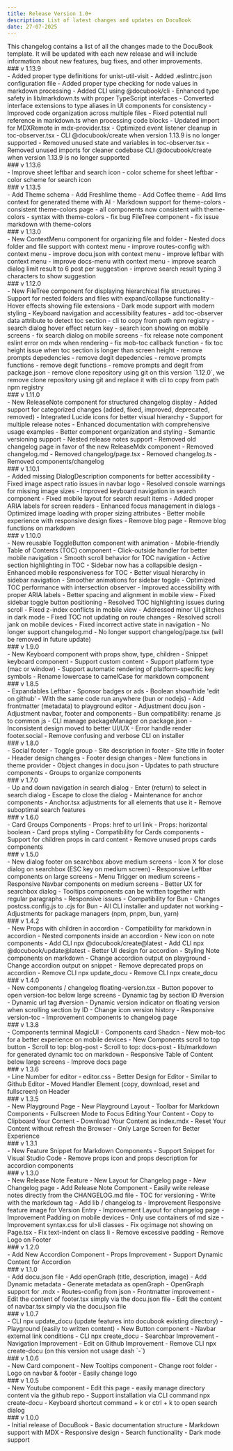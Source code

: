 ```yaml
---
title: Release Version 1.0+
description: List of latest changes and updates on DocuBook
date: 27-07-2025
---
```


<Note type="note" title="Version History">
  This changelog contains a list of all the changes made to the DocuBook template. It will be updated with each new release and will include information about new features, bug fixes, and other improvements.
</Note>

<div className="sr-only">
### v 1.13.9
</div>

<Release version="1.13.9" date="2025-07-27" title="Code Cleanup & Stability Improvements">
  <Changes type="added">
    - Added proper type definitions for unist-util-visit
    - Added .eslintrc.json configuration file
    - Added proper type checking for node values in markdown processing
    - Added CLI using @docubook/cli
  </Changes>
  <Changes type="improved">
    - Enhanced type safety in lib/markdown.ts with proper TypeScript interfaces
    - Converted interface extensions to type aliases in UI components for consistency
    - Improved code organization across multiple files
  </Changes>
  <Changes type="fixed">
    - Fixed potential null reference in markdown.ts when processing code blocks
    - Updated import for MDXRemote in mdx-provider.tsx
    - Optimized event listener cleanup in toc-observer.tsx
  </Changes>
  <Changes type="deprecated">
    - CLI @docubook/create when version 1.13.9 is no longer supported
  </Changes>
  <Changes type="removed">
    - Removed unused state and variables in toc-observer.tsx
    - Removed unused imports for cleaner codebase
  </Changes>
</Release>

<Note type="warning" title="Warning">
  CLI @docubook/create when version 1.13.9 is no longer supported
</Note>

<div className="sr-only">
### v 1.13.6
</div>

<Release version="1.13.6" date="2025-06-01" title="Improve sheet leftbar and search icon">
  <Changes type="improved">
    - Improve sheet leftbar and search icon
    - color scheme for sheet leftbar
    - color scheme for search icon
  </Changes>
</Release>

<div className="sr-only">
### v 1.13.5
</div>

<Release version="1.13.5" date="2025-05-31" title="Add Theme schema for consistent theme">
  <Changes type="added">
    - Add Theme schema
    - Add Freshlime theme
    - Add Coffee theme
    - Add llms context for generated theme with AI
  </Changes>
  <Changes type="improved">
    - Markdown support for theme-colors
    - consistent theme-colors page
    - all components now consistent with theme-colors
    - syntax with theme-colors
  </Changes>
  <Changes type="fixed">
    - fix bug FileTree component
    - fix issue markdown with theme-colors
  </Changes>
</Release>

<div className="sr-only">
### v 1.13.0
</div>

<Release version="1.13.0" date="2025-05-29" title="Context Menu for organize file and folder">
  <Changes type="added">
    - New ContextMenu component for organizing file and folder
    - Nested docs folder and file support with context menu
  </Changes>
  <Changes type="improved">
    - improve routes-config with context menu
    - improve docu.json with context menu
    - improve leftbar with context menu
    - improve docs-menu with context menu
    - improve search dialog limit result to 6 post per suggestion
    - improve search result typing 3 characters to show suggestion
  </Changes>
</Release>

<div className="sr-only">
### v 1.12.0
</div>

<Release version="1.12.0" date="2025-05-28" title="New File Tree Component and enhancements for existing components or features">
  <Changes type="added">
    - New FileTree component for displaying hierarchical file structures
    - Support for nested folders and files with expand/collapse functionality
    - Hover effects showing file extensions
    - Dark mode support with modern styling
    - Keyboard navigation and accessibility features
    - add toc-observer data attribute to detect toc section
    - cli to copy from path npm registry
  </Changes>
  <Changes type="improved">
    - search dialog hover effect return key
    - search icon showing on mobile screens
  </Changes>
  <Changes type="fixed">
    - fix search dialog on mobile screens
    - fix release note component eslint error on mdx when rendering
    - fix mob-toc callback function
    - fix toc height issue when toc section is longer than screen height
  </Changes>
  <Changes type="removed">
    - remove prompts depedencies
    - remove degit depedencies
    - remove prompts functions
    - remove degit functions
    - remove prompts and degit from package.json
    - remove clone repository using git
  </Changes>
</Release>

<Note type="note" title="Note">
  on this version `1.12.0`, we remove clone repository using git and replace it with cli to copy from path npm registry
</Note>

<div className="sr-only">
### v 1.11.0
</div>

<Release version="1.11.0" date="2025-05-25" title="New Release Note components support multiple products or multiple changelogs">
  <Changes type="added">
    - New ReleaseNote component for structured changelog display
    - Added support for categorized changes (added, fixed, improved, deprecated, removed)
    - Integrated Lucide icons for better visual hierarchy
    - Support for multiple release notes
  </Changes>

  <Changes type="improved">
    - Enhanced documentation with comprehensive usage examples
    - Better component organization and styling
    - Semantic versioning support
    - Nested release notes support
  </Changes>

  <Changes type="removed">
    - Removed old changelog page in favor of the new ReleaseMdx component
    - Removed changelog.md
    - Removed changelog/page.tsx
    - Removed changelog.ts
    - Removed components/changelog
  </Changes>
</Release>

<div className="sr-only">
### v 1.10.1
</div>

<Release version="1.10.1" date="2025-05-24" title="Accessibility Improvements and Bug Fixes">
  <Changes type="fixed">
    - Added missing DialogDescription components for better accessibility
    - Fixed image aspect ratio issues in navbar logo
    - Resolved console warnings for missing image sizes
    - Improved keyboard navigation in search component
    - Fixed mobile layout for search result items
  </Changes>

  <Changes type="improved">
    - Added proper ARIA labels for screen readers
    - Enhanced focus management in dialogs
    - Optimized image loading with proper sizing attributes
    - Better mobile experience with responsive design fixes
  </Changes>

  <Changes type="removed">
    - Remove blog page
    - Remove blog functions on markdown
  </Changes>
</Release>

<div className="sr-only">
### v 1.10.0
</div>

<Release version="1.10.0" date="2025-05-21" title="Sidebar Improvements and Mobile TOC Enhancements">
  <Changes type="added">
    - New reusable ToggleButton component with animation
    - Mobile-friendly Table of Contents (TOC) component
    - Click-outside handler for better mobile navigation
    - Smooth scroll behavior for TOC navigation
    - Active section highlighting in TOC
  </Changes>

  <Changes type="improved">
    - Sidebar now has a collapsible design
    - Enhanced mobile responsiveness for TOC
    - Better visual hierarchy in sidebar navigation
    - Smoother animations for sidebar toggle
    - Optimized TOC performance with intersection observer
    - Improved accessibility with proper ARIA labels
    - Better spacing and alignment in mobile view
  </Changes>

  <Changes type="fixed">
    - Fixed sidebar toggle button positioning
    - Resolved TOC highlighting issues during scroll
    - Fixed z-index conflicts in mobile view
    - Addressed minor UI glitches in dark mode
    - Fixed TOC not updating on route changes
    - Resolved scroll jank on mobile devices
    - Fixed incorrect active state in navigation
  </Changes>

  <Changes type="deprecated">
    - No longer support changelog.md
    - No longer support changelog/page.tsx (will be removed in future update)
  </Changes>
</Release>

<div className="sr-only">
### v 1.9.0
</div>

<Release version="1.9.0" date="2025-05-19" title="New Keyboard component to show keyboard shortcut on docs page">
  <Changes type="added">
    - New Keyboard component with props show, type, children
    - Snippet keyboard component
  </Changes>

  <Changes type="improved">
    - Support custom content
    - Support platform type (mac or window)
    - Support automatic rendering of platform-specific key symbols
    - Rename lowercase to camelCase for markdown component
  </Changes>
</Release>

<div className="sr-only">
### v 1.8.5
</div>

<Release version="1.8.5" date="2025-05-10" title="Add sponsor card on single docs page">
  <Changes type="added">
    - Expandables Leftbar
    - Sponsor badges or ads
    - Boolean show/hide 'edit on github'
    - With the same code run anywhere (bun or nodejs)
    - Add frontmatter (metadata) to playground editor
  </Changes>

  <Changes type="improved">
    - Adjustment docu.json
    - Adjustment navbar, footer and components
  </Changes>

  <Changes type="fixed">
    - Bun compatibility: rename .js to common js
    - CLI manage packageManager on package.json
    - Inconsistent design moved to better UI/UX
    - Error handle render footer.social
  </Changes>

  <Changes type="removed">
    - Remove confusing and verbose CLI on installer
  </Changes>
</Release>

<div className="sr-only">
### v 1.8.0
</div>

<Release version="1.8.0" date="2025-03-01" title="Now looks more modern and clean which is a big change in layout and design">
  <Changes type="added">
    - Social footer
    - Toggle group
    - Site description in footer
    - Site title in footer
  </Changes>

  <Changes type="improved">
    - Header design changes
    - Footer design changes
    - New functions in theme provider
    - Object changes in docu.json
  </Changes>

  <Changes type="fixed">
    - Updates to path structure components
    - Groups to organize components
  </Changes>
</Release>

<div className="sr-only">
### v 1.7.0
</div>

<Release version="1.7.0" date="2025-02-23" title="Remove the old function in the search dialog and replace it with a new and more optimal feature">
  <Changes type="added">
    - Up and down navigation in search dialog
    - Enter (return) to select in search dialog
    - Escape to close the dialog
  </Changes>

  <Changes type="improved">
    - Maintenance for anchor components
    - Anchor.tsx adjustments for all elements that use it
  </Changes>

  <Changes type="removed">
    - Remove suboptimal search features
  </Changes>
</Release>

<div className="sr-only">
### v 1.6.0
</div>

<Release version="1.6.0" date="2025-02-21" title="New Feature Card Groups with arrays for more Flexible Content">
  <Changes type="added">
    - Card Groups Components
    - Props: href to url link
    - Props: horizontal boolean
  </Changes>

  <Changes type="improved">
    - Card props styling
    - Compatibility for Cards components
    - Support for children props in card content
  </Changes>

  <Changes type="removed">
    - Remove unused props cards components
  </Changes>
</Release>

<div className="sr-only">
### v 1.5.0
</div>

<Release version="1.5.0" date="2025-02-18" title="Minor Update - improved features and responsiveness on all devices">
  <Changes type="added">
    - New dialog footer on searchbox above medium screens
    - Icon X for close dialog on searchbox (ESC key on medium screen)
  </Changes>

  <Changes type="improved">
    - Responsive Leftbar components on large screens
    - Menu Trigger on medium screens
    - Responsive Navbar components on medium screens
    - Better UX for searchbox dialog
    - Tooltips components can be written together with regular paragraphs
  </Changes>

  <Changes type="fixed">
    - Responsive issues
    - Compatibility for Bun
    - Changes postcss.config.js to .cjs for Bun
    - All CLI installer and updater not working
    - Adjustments for package managers (npm, pnpm, bun, yarn)
  </Changes>
</Release>

<div className="sr-only">
### v 1.4.2
</div>

<Release version="1.4.2" date="2025-02-16" title="Complex Content for Accordion Component props children">
  <Changes type="added">
    - New Props with children in accordion
    - Compatibility for markdown in accordion
    - Nested components inside an accordion
    - New icon on note components
    - Add CLI npx @docubook/create@latest
    - Add CLI npx @docubook/update@latest
  </Changes>

  <Changes type="improved">
    - Better UI design for accordion
    - Styling Note components on markdown
    - Change accordion output on playground
    - Change accordion output on snippet
  </Changes>

  <Changes type="removed">
    - Remove deprecated props on accordion
    - Remove CLI npx update_docu
    - Remove CLI npx create_docu
  </Changes>
</Release>

<div className="sr-only">
### v 1.4.0
</div>

<Release version="1.4.0" date="2025-02-11" title="Floating Button Version with Dynamic Tag version on Changelog page">
  <Changes type="added">
    - New components / changelog floating-version.tsx
    - Button popover to open version-toc below large screens
    - Dynamic tag by section ID #version
    - Dynamic url tag #version
    - Dynamic version indicator on floating version when scrolling section by ID
  </Changes>

  <Changes type="improved">
    - Change icon version history
    - Responsive version-toc
    - Improvement components to changelog page
  </Changes>
</Release>

<div className="sr-only">
### v 1.3.8
</div>

<Release version="1.3.8" date="2025-02-08" title="Responsive Table of Content">
  <Changes type="added">
    - Components terminal MagicUI
    - Components card Shadcn
    - New mob-toc for a better experience on mobile devices
    - New Components scroll to top button
    - Scroll to top: blog-post
    - Scroll to top: docs-post
  </Changes>

  <Changes type="improved">
    - lib/markdown for generated dynamic toc on markdown
    - Responsive Table of Content below large screens
    - Improve docs page
  </Changes>
</Release>

<div className="sr-only">
### v 1.3.6
</div>

<Release version="1.3.6" date="2025-02-01" title="Appears more modern editor for Docu Play">

  <Changes type="added">
    - Line Number for editor
    - editor.css
  </Changes>

  <Changes type="improved">
    - Better Design for Editor
    - Similar to Github Editor
    - Moved Handler Element (copy, download, reset and fullscreen) on Header
  </Changes>
</Release>

<div className="sr-only">
### v 1.3.5
</div>

<Release version="1.3.5" date="2025-01-30" title="It's Easy to Write Markdown with Playground">

  <Changes type="added">
    - New Playground Page
    - New Playground Layout
    - Toolbar for Markdown Components
    - Fullscreen Mode to Focus Editing Your Content
    - Copy to Clipboard Your Content
    - Download Your Content as index.mdx
    - Reset Your Content without refresh the Browser
    - Only Large Screen for Better Experience
  </Changes>
</Release>

<div className="sr-only">
### v 1.3.1
</div>

<Release version="1.3.1" date="2025-01-20" title="Snippet Feature to Easily Write Markdown and Call DocuBook Components">

  <Changes type="added">
    - New Feature Snippet for Markdown Components
    - Support Snippet for Visual Studio Code
  </Changes>

  <Changes type="removed">
    - Remove props icon and props description for accordion components
  </Changes>
</Release>

<div className="sr-only">
### v 1.3.0
</div>

<Release version="1.3.0" date="2024-12-31" title="Release Note Feature to Make it Easier to Write Changelogs">
  <Changes type="added">
    - New Release Note Feature
    - New Layout for Changelog page
    - New Changelog page
    - Add Release Note Component
    - Easily write release notes directly from the CHANGELOG.md file
    - TOC for versioning
    - Write with the markdown tag
    - Add lib / changelog.ts
  </Changes>

  <Changes type="improved">
    - Improvement Responsive feature image for Version Entry
    - Improvement Layout for changelog page
    - Improvement Padding on mobile devices
    - Only use containers of md size
    - Improvement syntax.css for ul>li classes
  </Changes>

  <Changes type="fixed">
    - Fix og:image not showing on Page.tsx
    - Fix text-indent on class li
  </Changes>

  <Changes type="removed">
    - Remove excessive padding
    - Remove Logo on Footer
  </Changes>
</Release>

<div className="sr-only">
### v 1.2.0
</div>

<Release version="1.2.0" date="2024-12-22" title="New Accordion Component: Support content plain text, html and all markdown component">
  <Changes type="added">
    - Add New Accordion Component
  </Changes>

  <Changes type="improved">
    - Props Improvement
    - Support Dynamic Content for Accordion
  </Changes>
</Release>

<div className="sr-only">
### v 1.1.0
</div>

<Release version="1.1.0" date="2024-12-15" title="Minor Update: Easily manage set up with docu.json">
  <Changes type="added">
    - Add docu.json file
    - Add openGraph (title, description, image)
    - Add Dynamic metadata
    - Generate metadata as openGraph
    - OpenGraph support for .mdx
  </Changes>

  <Changes type="improved">
    - Routes-config from json
    - Frontmatter improvement
    - Edit the content of footer.tsx simply via the docu.json file
    - Edit the content of navbar.tsx simply via the docu.json file
  </Changes>
</Release>

<div className="sr-only">
### v 1.0.7
</div>

<Release version="1.0.7" date="2024-12-14" title="Easily updates your DocuBook Version with CLI npx update_docu">
  <Changes type="added">
    - CLI npx update_docu (update features into docubook existing directory)
    - Playground (easily to written content)
    - New Button component
    - Navbar external link conditions
    - CLI npx create_docu
  </Changes>

  <Changes type="improved">
    - Searchbar Improvement
    - Navigation Improvement
    - Edit on Github Improvement
  </Changes>

  <Changes type="removed">
    - Remove CLI npx create-docu (on this version not usage dash `-`)
  </Changes>
</Release>

<div className="sr-only">
### v 1.0.6
</div>

<Release version="1.0.6" date="2024-11-24" title="New Components, Fix and Improvement">
  <Changes type="added">
    - New Card component
    - New Tooltips component
  </Changes>

  <Changes type="fixed">
    - Change root folder
  </Changes>

  <Changes type="improved">
    - Logo on navbar & footer
    - Easily change logo
  </Changes>
</Release>

<div className="sr-only">
### v 1.0.5
</div>

<Release version="1.0.5" date="2024-11-16" title="Add New Features and Improvement for this version">
  <Changes type="added">
    - New Youtube component
    - Edit this page - easily manage directory content via the github repo
    - Support installation via CLI command npx create-docu
  </Changes>

  <Changes type="improved">
    - Keyboard shortcut command + k or ctrl + k to open search dialog
  </Changes>
</Release>

<div className="sr-only">
### v 1.0.0
</div>

<Release version="1.0.0" date="2024-11-10" title="Initial release of DocuBook to create interactive nested docs with MDX">
  <Changes type="added">
    - Initial release of DocuBook
    - Basic documentation structure
    - Markdown support with MDX
    - Responsive design
    - Search functionality
    - Dark mode support
  </Changes>
</Release>
